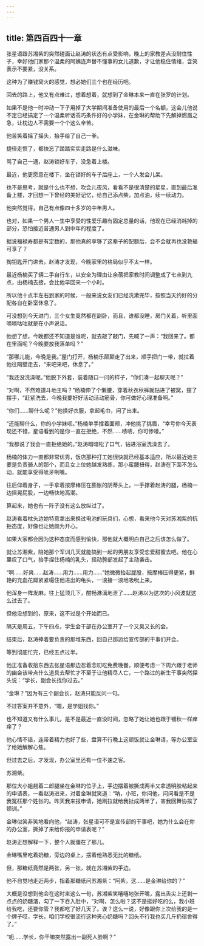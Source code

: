 ```yaml
---
---
---
```

title: 第四百四十一章
---




张星语跟苏湘紫的突然碰面让赵涛的状态有点受影响，晚上的家教差点没耐住性子，幸好他们家那个温柔的阿姨连声替不懂事的女儿道歉，才让他稳住情绪，含笑表示不要紧，没关系。

这种为了赚钱窝火的感觉，想必她们三个也在经历吧。

回去的路上，他又有点难过，想着想着，就想到了金琳本来一直在张罗的计划。

如果不是他一时冲动一下子用掉了大学期间准备使用的最后一个名额，这会儿他说不定已经搞定了一个温柔听话乖巧条件好的小学妹，在金琳的帮助下先解掉燃眉之急，让枕边人不需要一个个这么辛苦。

他苦笑着摇了摇头，抬手给了自己一拳。

捷径走惯了，都快忘了踏踏实实走路是什么滋味。

骂了自己一通，赵涛锁好车子，没急着上楼。

最近，他更愿意在楼下，坐在锁好的车子后座上，一个人发会儿呆。

也不是思考，就是什么也不想，吹会儿夜风，看看不是很清楚的星星，直到最后准备上楼，才回想一下曾经的美好记忆，给自己添点柴，加点油，续一续动力。

他突然觉得，自己有点像四十多岁的中年男人。

也对，如果一个男人一生中享受的性爱乐趣有固定总量的话，他现在已经消耗掉的部分，恐怕接近普通男人到中年的程度了。

据说福禄寿都是有定数的，那他真的享够了这辈子的配额后，会不会就再也没艳福可享了？

掏钥匙开门进去，赵涛才发现，今晚家里的格局似乎不太一样。

最近杨楠买了辆二手自行车，以安全为理由让余蓓把家教时间调整成了七点到九点，由杨楠去接，会比他早回来一个小时。

所以他十点半左右到家的时候，一般来说女友们已经洗漱完毕，按照当天约好的分配各自在卧室休息了。

可没想到今天进门，三个女生竟然都在副卧，而且，谁都没睡，房门关着，听里面嘀嘀咕咕就是在小声说话。

他想了想，今晚都还不知道是谁呢，就去敲了敲门，先喊了一声：“我回来了。都在里面呢？今晚要放我落单吗？”

“那哪儿能，今晚是我。”屋门打开，杨楠乐颠颠走了出来，顺手把门一带，就拉着他往隔壁走去，“来吧来吧，休息了。”

“我还没洗澡呢。”他脱下外套，装着随口一问的样子，“你们凑一起聊天呢？”

“对啊，不然难道斗地主吗？”杨楠伸了个懒腰，穿着秋衣秋裤就钻进了被窝，摆了摆手，“赶紧洗去，今晚我要好好活动活动筋骨，你可做好心理准备啊。”

“你们……聊什么呢？”他换好衣服，拿起毛巾，问了出来。

“还能聊什么，你的小学妹呗。”杨楠单手撑着面颊，冲他挑了挑眉，“幸亏你今天表现还不错，星语看到的是你一直在拒绝，不然……啧啧，你可惨喽。”

“我都说了我会一直拒绝她的。”赵涛暗暗松了口气，钻进浴室洗澡去了。

杨楠的体力一直都非常优秀，饭店那种打工她很快就已经基本适应，所以最近她主要是负责骑人的那个，而且女上位她越发熟练，那小蛮腰扭得，赵涛在下面不怎么动，就能享受得呲牙咧嘴。

往后仰着身子，一手拿着按摩棒压在膨胀的阴蒂头上，一手撑着赵涛的腿，杨楠一边摇晃屁股，一边畅快地高潮。

算起来，她也有一阵子没有这么放纵过了。

赵涛看着枕头边她特意拿出来换过电池的玩具们，心想，看来他今天对苏湘紫的抗拒态度，好像也让她颇为开心。

如果大家都会因为这种态度而感到愉快，那他就大概明白自己之后该怎么做了。

就让苏湘紫，陪她那个军训几天就能搞到一起的男朋友享受恋爱甜蜜去吧。他在心里叹了口气，抬手捏住杨楠的乳头，摇动胯部发起了主动袭击。

“啊……好爽……赵涛……用力……用力……”她微微抬起屁股，按摩棒压得更紧，鲜艳的充血花瓣紧紧嘬住他进出的龟头，一浪接一浪地吸吮上来。

他浑身一阵发麻，往上猛顶几下，酣畅淋漓地泄了……赵涛以为这次的小风波就这么过去了。

但他没想到的，原来，这不过是个开始而已。

隔天是周五，下午四点，学生会干部在办公室开了一个又臭又长的会。

结束后，赵涛捧着要负责的那堆东西，回自己那边给宣传部的干事们开会。

等到彻底忙完，已经五点过半。

他正准备收拾东西去张星语那边忍着念叨吃免费晚餐，顺便考虑一下周六跟于老师的幽会该带点什么道具去帮忙才不至于让他精尽人亡，一个路过的新生干事突然探头说：“学长，副会长找你过去。”

“金琳？”因为有三个副会长，赵涛只能反问一句。

不过答案并不意外，“嗯，是学姐找你。”

也不知道又有什么事儿，是不是最近一直没时间，忽略了她让她也跟于钿秋一样痒痒了？

他心情不错，连带着精力也好了些，盘算不行晚上这顿饭就让金琳请，等办公室空了给她解解心焦。

但过去之后，才发现，办公室里还有一位不速之客。

苏湘紫。

那位大小姐翘着二郎腿坐在金琳的位子上，手边摆着被撕成两半又拿透明胶粘起来的申请表，一看赵涛进来，对着金琳就笑道：“呐，小班，你问他，问问看是不是我冤枉那个姓张的。昨天我来报申请，她刷拉就给我扯成两半了，害我回舞协挨了顿训。”

金琳似笑非笑地看向他，“赵涛，张星语可不是宣传部的干事吧，她为什么会在你的办公室，撕掉了来给你报的申请表呢？”

赵涛正想解释一下，整个人就僵在了那儿。

金琳嘴里吃着奶糖，旁边的桌上，摆着他熟悉无比的糖纸。

但，那糖纸竟然是两张，另一张，就在苏湘紫的手边。

他不自觉地走近两步，指着那糖纸问苏湘紫：“阿紫，这……是金琳给你的？”

大概是没想到他会在这时来这么一句，苏湘紫笑嘻嘻地张开嘴，露出舌尖上还剩一点点的奶糖渣，勾了一下吞入肚中，“对啊，怎么啦？这不是挺好吃的么，我小班给我吃，还要你管？我都吃了好几天了。诶？这么一说，好像跟你上次给我的是一个牌子哎，学长，咱们学校很流行这种夹心奶糖吗？回头不行我也买几斤扔宿舍得了。”

“呃……学长，你干嘛突然露出一副死人脸啊？”